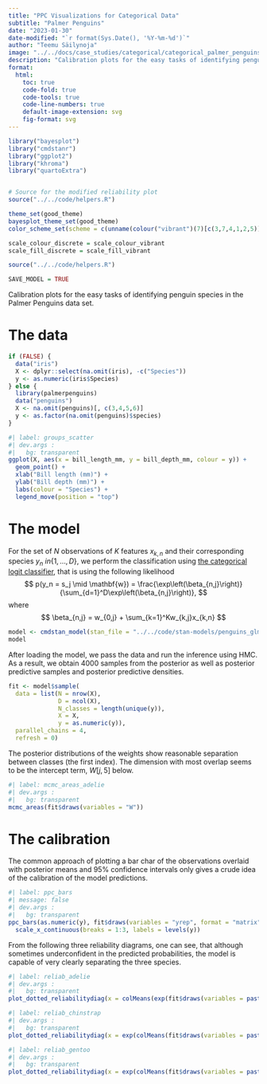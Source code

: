 ```yaml
---
title: "PPC Visualizations for Categorical Data"
subtitle: "Palmer Penguins"
date: "2023-01-30"
date-modified: "`r format(Sys.Date(), '%Y-%m-%d')`"
author: "Teemu Säilynoja"
image: "../../docs/case_studies/categorical/categorical_palmer_penguins_files/figure-html/groups_scatter-1.svg"
description: "Calibration plots for the easy tasks of identifying penguin species in the Palmer Penguins data set."
format:
  html:
    toc: true
    code-fold: true
    code-tools: true
    code-line-numbers: true
    default-image-extension: svg
    fig-format: svg
---
```




```r

library("bayesplot")
library("cmdstanr")
library("ggplot2")
library("khroma")
library("quartoExtra")


# Source for the modified reliability plot
source("../../code/helpers.R")

theme_set(good_theme)
bayesplot_theme_set(good_theme)
color_scheme_set(scheme = c(unname(colour("vibrant")(7)[c(3,7,4,1,2,5)])))

scale_colour_discrete = scale_colour_vibrant
scale_fill_discrete = scale_fill_vibrant

source("../../code/helpers.R")

SAVE_MODEL = TRUE
```

Calibration plots for the easy tasks of identifying penguin species in the Palmer Penguins data set.

# The data

```r
if (FALSE) {
  data("iris")
  X <- dplyr::select(na.omit(iris), -c("Species"))
  y <- as.numeric(iris$Species)
} else {
  library(palmerpenguins)
  data("penguins")
  X <- na.omit(penguins)[, c(3,4,5,6)]
  y <- as.factor(na.omit(penguins)$species)
}
```

```r
#| label: groups_scatter
#| dev.args :
#|   bg: transparent
ggplot(X, aes(x = bill_length_mm, y = bill_depth_mm, colour = y)) +
  geom_point() +
  xlab("Bill length (mm)") +
  ylab("Bill depth (mm)") +
  labs(colour = "Species") +
  legend_move(position = "top")
```

# The model

For the set of $N$ observations of $K$ features $x_{k,n}$ and their corresponding species $y_{n} \ in \{1,\dots,D\}$, we perform the classification using [the categorical logit classifier](https://mc-stan.org/docs/functions-reference/categorical-logit-glm.html), that is using the following likelihood
$$
p(y_n = s_j \mid \mathbf{w}) =  \frac{\exp\left(\beta_{n,j}\right)}{\sum_{d=1}^D\exp\left(\beta_{n,j}\right)},
$$
where
$$
\beta_{n,j} = w_{0,j} + \sum_{k=1}^Kw_{k,j}x_{k,n}
$$

::: {.callout-note appearance="simple" collapse="true" title="Stan code for the model"}
```r
model <- cmdstan_model(stan_file = "../../code/stan-models/penguins_glm.stan")
model
```
:::

After loading the model, we pass the data and run the inference using HMC.
As a result, we obtain 4000 samples from the posterior as well as posterior predictive samples and posterior predictive densities.

```r
fit <- model$sample(
  data = list(N = nrow(X),
              D = ncol(X),
              N_classes = length(unique(y)),
              X = X,
              y = as.numeric(y)),
  parallel_chains = 4,
  refresh = 0)
```

The posterior distributions of the weights show reasonable separation between classes (the first index). The dimension with most overlap seems to be the intercept term, $W[j,5]$ below.

```r
#| label: mcmc_areas_adelie
#| dev.args : 
#|   bg: transparent
mcmc_areas(fit$draws(variables = "W"))
```


# The calibration

The common approach of plotting a bar char of the observations overlaid with posterior means and 95% confidence intervals only gives a crude idea of the calibration of the model predictions.
```r
#| label: ppc_bars
#| message: false
#| dev.args : 
#|   bg: transparent
ppc_bars(as.numeric(y), fit$draws(variables = "yrep", format = "matrix")) +
  scale_x_continuous(breaks = 1:3, labels = levels(y))
```

From the following three reliability diagrams, one can see, that although sometimes underconfident in the predicted probabilities, the model is capable of very clearly separating the three species.

```r
#| label: reliab_adelie
#| dev.args : 
#|   bg: transparent
plot_dotted_reliabilitydiag(x = colMeans(exp(fit$draws(variables = paste(paste("lpd[", 1:nrow(X), sep=""), ",1]", sep=""), format = "matrix"))), y = as.numeric(y == levels(y)[1]), quantiles = 20) + labs(title = paste("Calibration:", levels(y)[1], "vs. Others"))

```


```r
#| label: reliab_chinstrap
#| dev.args : 
#|   bg: transparent
plot_dotted_reliabilitydiag(x = exp(colMeans(fit$draws(variables = paste(paste("lpd[", 1:nrow(X), sep=""), ",2]", sep=""), format = "matrix"))), y = as.numeric(y == levels(y)[2]), quantiles = 20) + labs(title = paste("Calibration:", levels(y)[2], "vs. Others"))
```


```r
#| label: reliab_gentoo
#| dev.args : 
#|   bg: transparent
plot_dotted_reliabilitydiag(x = exp(colMeans(fit$draws(variables = paste(paste("lpd[", 1:nrow(X), sep=""), ",3]", sep=""), format = "matrix"))), y = as.numeric(y == levels(y)[3]), quantiles = 20)  + labs(title = paste("Calibration:", levels(y)[3], "vs. Others"))
```



